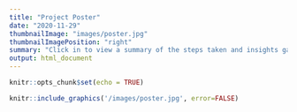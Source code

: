 ```yaml
---
title: "Project Poster"
date: "2020-11-29"
thumbnailImage: "images/poster.jpg"
thumbnailImagePosition: "right"
summary: "Click in to view a summary of the steps taken and insights gained through this project as we aim to make our cities more developmentally friendly for children"
output: html_document
---
```


```r
knitr::opts_chunk$set(echo = TRUE)
```

```r
knitr::include_graphics('/images/poster.jpg', error=FALSE)
```